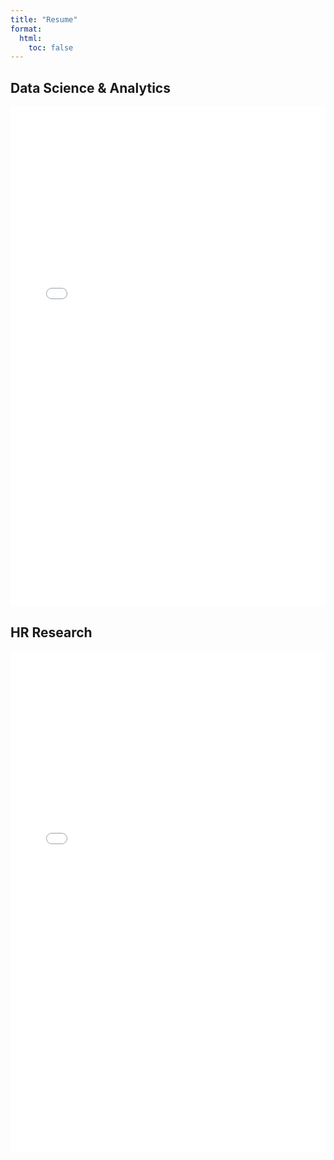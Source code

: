```yaml
---
title: "Resume"
format:
  html:
    toc: false
---
```


## Data Science & Analytics

<iframe src="ClaudieCoulombeResume.pdf" width="100%" height="800px" style="border: none;">

Your browser does not support embedded PDFs. Please download it [here](ClaudieCoulombeResume.pdf).

</iframe>

## HR Research

<iframe src="ClaudieCoulombeResume_Research.pdf" width="100%" height="800px" style="border: none;">

Your browser does not support embedded PDFs. Please download it [here](ClaudieCoulombeResume_Research.pdf).

</iframe>

